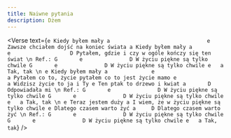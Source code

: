 ```yaml
---
title: Naiwne pytania
description: Dżem
---
```



<Verse
  text={`
e
Kiedy byłem mały
a                               e
Zawsze chciałem dojść na koniec świata
            a
Kiedy byłem mały
a                            e                   D
Pytałem, gdzie i czy w ogóle kończy się ten świat
\n
Ref.:
G       e               D
W życiu piękne są tylko chwile
G       e               D
W życiu piękne są tylko chwile
     e   a
Tak, tak
\n
e
Kiedy byłem mały
a              e                              a
Pytałem co to, życie pytałem co to jest życie mamo
e                     a
Widzisz życie to ja i Ty
                     e
Ten ptak to drzewo i kwiat
       a       D
Odpowiadała mi
\n
Ref.:
G       e               D
W życiu piękne są tylko chwile
G       e               D
W życiu piękne są tylko chwile
     e   a
Tak, tak
\n
e
Teraz jestem duży
a
I wiem, że w życiu piękne są tylko chwile
e
Dlatego czasem warto żyć
                   a     D
Dlatego czasem warto żyć
\n
Ref.:
G       e               D
W życiu piękne są tylko chwile
G       e               D
W życiu piękne są tylko chwile
     e   a
Tak, tak
`}
/>

